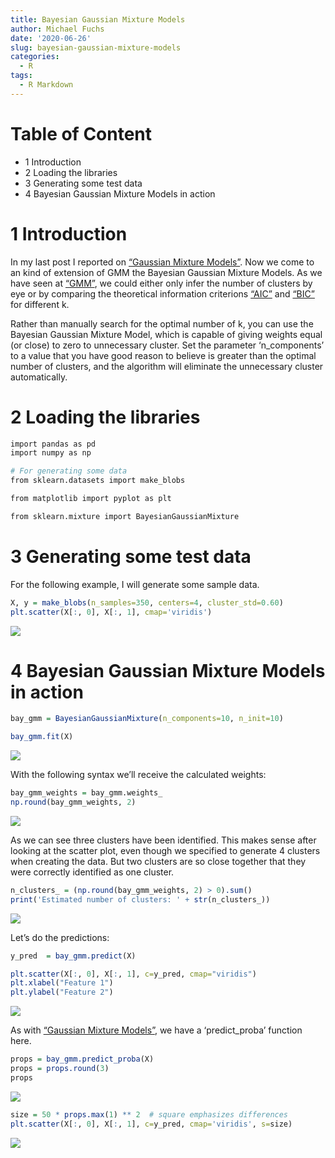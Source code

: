 ```yaml
---
title: Bayesian Gaussian Mixture Models
author: Michael Fuchs
date: '2020-06-26'
slug: bayesian-gaussian-mixture-models
categories:
  - R
tags:
  - R Markdown
---
```




# Table of Content

+ 1 Introduction
+ 2 Loading the libraries
+ 3 Generating some test data
+ 4 Bayesian Gaussian Mixture Models in action


# 1 Introduction


In my last post I reported on ["Gaussian Mixture Models"](https://michael-fuchs-python.netlify.app/2020/06/24/gaussian-mixture-models/).
Now we come to an kind of extension of GMM the Bayesian Gaussian Mixture Models. 
As we have seen at ["GMM"](https://michael-fuchs-python.netlify.app/2020/06/24/gaussian-mixture-models/), we could either only infer the number of clusters by eye or by comparing the theoretical information criterions ["AIC"](https://en.wikipedia.org/wiki/Akaike_information_criterion) and ["BIC"](https://en.wikipedia.org/wiki/Bayesian_information_criterion) for different k.

Rather than manually search for the optimal number of k, you can use the Bayesian Gaussian Mixture Model, which is capable of giving weights equal (or close) to zero to unnecessary cluster. Set the parameter 'n_components' to a value that you have good reason to believe is greater than the optimal number of clusters, and the algorithm will eliminate the unnecessary cluster automatically. 


# 2 Loading the libraries


```r
import pandas as pd
import numpy as np

# For generating some data
from sklearn.datasets import make_blobs

from matplotlib import pyplot as plt

from sklearn.mixture import BayesianGaussianMixture
```


# 3 Generating some test data


For the following example, I will generate some sample data.

```r
X, y = make_blobs(n_samples=350, centers=4, cluster_std=0.60)
plt.scatter(X[:, 0], X[:, 1], cmap='viridis')
```

![](/post/2020-06-26-bayesian-gaussian-mixture-models/p53p1.png)


# 4 Bayesian Gaussian Mixture Models in action


```r
bay_gmm = BayesianGaussianMixture(n_components=10, n_init=10)

bay_gmm.fit(X)
```

![](/post/2020-06-26-bayesian-gaussian-mixture-models/p53p2.png)


With the following syntax we'll receive the calculated weights:

```r
bay_gmm_weights = bay_gmm.weights_
np.round(bay_gmm_weights, 2)
```

![](/post/2020-06-26-bayesian-gaussian-mixture-models/p53p3.png)


As we can see three clusters have been identified.
This makes sense after looking at the scatter plot, even though we specified to generate 4 clusters when creating the data.
But two clusters are so close together that they were correctly identified as one cluster.


```r
n_clusters_ = (np.round(bay_gmm_weights, 2) > 0).sum()
print('Estimated number of clusters: ' + str(n_clusters_))
```

![](/post/2020-06-26-bayesian-gaussian-mixture-models/p53p4.png)

Let's do the predictions: 

```r
y_pred  = bay_gmm.predict(X)
```

```r
plt.scatter(X[:, 0], X[:, 1], c=y_pred, cmap="viridis")
plt.xlabel("Feature 1")
plt.ylabel("Feature 2")
```

![](/post/2020-06-26-bayesian-gaussian-mixture-models/p53p5.png)


As with ["Gaussian Mixture Models"](https://michael-fuchs-python.netlify.app/2020/06/24/gaussian-mixture-models/), we have a 'predict_proba' function here.


```r
props = bay_gmm.predict_proba(X)
props = props.round(3)
props
```

![](/post/2020-06-26-bayesian-gaussian-mixture-models/p53p6.png)



```r
size = 50 * props.max(1) ** 2  # square emphasizes differences
plt.scatter(X[:, 0], X[:, 1], c=y_pred, cmap='viridis', s=size)
```

![](/post/2020-06-26-bayesian-gaussian-mixture-models/p53p7.png)
